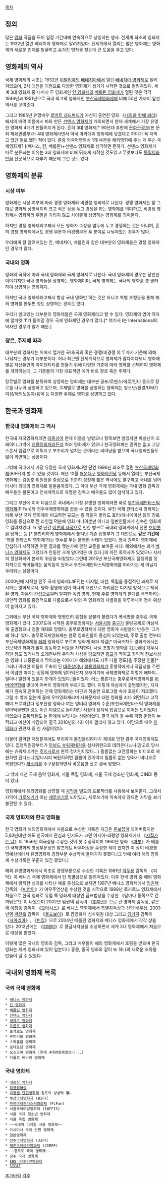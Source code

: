 [[목차]]

== 정의 ==
많은 [[영화]] 작품을 모아 일정 기간내에 연속적으로 상영하는 행사. 전세계 최초의 영화제는 1932년 열린 베네치아 영화제로 알려져있다. 전세계에서 열리는 많은 영화제는 영화계의 새로운 인재를 발굴하고 숨겨진 명작을 찾는데 큰 도움을 주고 있다.

== 영화제의 역사 ==
국제 영화제의 시초는 1932년 [[이탈리아]]의 [[베네치아]]에서 열린 [[베니스 영화제|베네치아 영화제]]로 알려져있으며, 2차 대전을 기점으로 다양한 영화제가 생기기 시작한 것으로 알려져있다. 세계 3대 영화제 중 나머지 두 영화제인 [[칸 영화제]]와 [[베를린 영화제]]가 열린 것은 각각 1946년과 1951년으로 국내 최고의 영화제인 [[부산국제영화제]]에 비해 50년 가까이 앞선 역사를 보여준다.

그리고 1985년 유명배우 [[로버트 레드퍼드]]가 자신이 출연한 영화 《[[내일을 향해 쏴라]]》에서의 배역 이름에서 따와 만든 [[선댄스 영화제]]가 개최되면서 현재 세계에서 가장 유명한 영화제 4개가 만들어지게 된다. 흔히 3대 영화제[* 90년대 후반에 [[문화관광부]](현 문화 체육관광부)가 4대 영화제라면서 미국 아카데미 영화제에 넣겠다고 하다가 욕 처먹고 없던 일로 했던 적이 있다. 꼴랑 외국어영화상 1개 부문을 해외영화에 주는 게 무슨 국제영화제? ](베니스, 칸, 베를린)+선댄스 영화제로 생각하면 편하다. 선댄스 영화제가 따로 분류되는 이유는 3대 영화제에 비해 뒤늦게 시작한 것도있고 무엇보다도 [[독립영화]]만을 전문적으로 다루기 때문에 그런 것도 있다.

== 영화제의 분류 ==
=== 시상 여부 ===
영화제는 시상 여부에 따라 경쟁 영화제와 비경쟁 영화제로 나뉜다. 경쟁 영화제는 말 그대로 영화제 상영작끼리 크고 작은 상을 두고 경쟁을 하는 영화제를 의미하고, 비경쟁 영화제는 영화끼리 우열을 가리지 않고 사이좋게 상영하는 영화제를 의미한다.

하지만 경쟁 영화제라고해서 모든 영화가 수상을 염두에 두고 경쟁하는 것은 아니며, 흔히 경쟁 영화제에서도 경쟁 부문과 비경쟁부문 두 분야로 나눠져있는 경우가 많다.

우리에게 잘 알려져있는 칸, 베네치아, 베를린과 같은 대부분의 영화제들은 경쟁 영화제인 경우가 많다.

=== 국내외 영화 ===
영화의 국적에 따라 국내 영화제와 국제 영화제로 나뉜다. 국내 영화제의 경우는 당연한 이야기지만 국내 영화들을 상영하는 영화제이며, 국제 영화제는 국내외 영화를 총 망라하여 상영하는 영화제다.

하지만 국내 영화제라고해서 항상 국내 영화만 하는 것은 아니고 특별 초청등을 통해 해외 영화를 한두편 정도 상영하는 경우도 있다.

우리가 알고있는 대부분의 영화제들은 국제 영화제라고 할 수 있다. 영화제의 영어 약자에 알파엣 'I'가 들어갈 경우 국제 영화제인 경우가 많다.[* 여기서 I는 International의 약자인 경우가 많기 때문.]

=== 장르, 주제에 따라 ===
대부분의 영화제는 위에서 열거한 국내/국외 혹은 경쟁/비경쟁 이 두가지 기준에 의해 나눠지는 경우가 대부분이다. 허나 최근엔 전세계적으로 영화제가 많다지다보니 영화제별로 자신들만의 아이덴티티를 만들기 위해 다양한 기준에 따라 영화를 선택하여 영화제를 개최하는데, 그 기준들의 가장 대표적인 예가 바로 장르 혹은 주제다.

장르별로 영화를 분류하여 상영하는 영화제는 대부분 공포/로맨스/에로/인디 등으로 장르를 나누어 상영하고 있으며, 주제별로 영화를 상영하는 영화제는 청소년/환경/DMZ/여성/해외노동자/음악 등 다양한 주제로 영화를 상영하고 있다.

== 한국과 영화제 ==
=== 한국내 영화제와 그 역사 ===
한국내 자국영화제라면 [[대종상]]이 한때 이름을 날렸으나 항목보면 알겠지만 박살난지 오래이다.그밖에 [[청룡영화제]]라든지 여러 영화제가 있으나 한국영화제는 권위는 없고 그냥 스폰서 입김으로 이뤄지고 부조리가 넘치는 곳이라는 비아냥을 받으며 국내영화인들도 많이 외면하는 상황이다.

그밖에 국내에서 가장 유명한 국제 영화제라면 단연 1996년 최초로 열린 [[부산국제영화제]](BIFF)라 할 수 있을 것이다. 매년 10월 [[해운대구]] [[영화의전당]] 등에서 열리는 부산국제영화제는 김동호 위원장을 중심으로 꾸준히 성장해 짧은 역사에도 불구하고 국내를 넘어 아시아 최대의 영화제로 발돋움하였다. 그 덕에 부산 국제 영화제에는 국내 영화 감독과 배우들은 물론이고 전세계적으로 유명한 감독과 배우들도 많이 참석하고 있다.

그리고 부산에 이어 다음으로 국내에서 가장 유명한 영화제라면 바로 [[부천국제판타스틱영화제]](PiFan)와 전주국제영화제를 꼽을 수 있을 것이다. 부천 국제 판타스틱 영화제는 비록 부산 국제 영화제와 비교하면 규모는 좀 작을지 몰라도 호러/애니메이션 등의 장르 영화를 중심으로 짠 라인업 덕분에 영화 마니아뿐만 아니라 일반인들에게 친숙한 영화제로 알려져있다. 요 몇 년간 [[어른의 사정]]으로 인한 병크로 국내외 영화계에서 전면 [[보이콧]]을 당하는 등 [* 불합리하게 영화제에서 쫓겨난 기존 집행부가 그 대안으로 '''같은 기간에''' '리얼 판타스틱 영화제'라는 맞수를 두는 불행한 사태가 있었다. 정치 권력이 영화제에 간섭하기 시작하면 어떤 결과를 맺는가에 관한 교훈을 보여준 사태. 해외에서는 과거 [[베니스 영화제]]도 그랬다가 한동안 크게 말아먹은 바 있다.]의 아픈 흑역사가 있었으나 서서히 정상화되어 본래의 위상을 되찾았다.그런데 2015년 부산국제영화제도 집행위를 정치적으로 끼어들려는 움직임이 있어서 부천국제판타스틱영화제를 따라가는 게 아닐지 우려되는 상황이다.

2000년에 시작한 전주 국제 영화제(JIFF)는 디지털, 대안, 독립을 중점적인 과제로 제시하는 영화제로서, 영화 촬영에 있어 하나의 대안으로 자리잡은 디지털 방식으로 제작된 영화, 자본의 간섭으로부터 탈피한 독립 영화, 현재 주류 영화계의 한계를 극복하려는 대안적 영화를 중점적으로 다룸으로서 위의 두 영화제와 차별화을 이루어내어 점차 위상이 높아지고 있다.

그외에는 부산 국제 영화제와 맞짱뜨려 몸집을 섣불리 불렸다가 폭삭망한 충무로 국제 영화제가 있다. 2007도에 시작된 충무로영화제는 [[서울]]시와 [[중구]]가 물량공세로 야심차게 출범했으나 정말 제대로 망했다. 충무로영화제에 대한 영화계 사람들의 반응은 '그거 왜 하냐' 였다. 충무로국제영화제는 원로 영화인들이 중심이 되었는데, 주로 출범 전부터 부산국제영화제를 [[좌파]] 영화제로 부르며 영화계 좌파 척결[* 미국조차도 영화계에서는 진보적인 좌파가 많이 활동하고 비중을 차지한다. 사실 초창기 영화를 [[기득권]]이 개무시하던 점도 있거니와 오래전부터 우익적 사상을 담으려면 [[종교]]가 딱이고 좌익적 진보사상은 영화나 대중문화가 딱이라는 이야기가 해외에서도 자주 나올 정도]을 주장한 인물[* 그러나 이러한 이들이 주축이 된 [[대종상]]이나 [[청룡영화제]]가 흥행작에게나 작품상을 주면서 이념만 따지는 상황에 영화제 말아먹은지 오래이기에 국제영화제로 이렇게 해봐야... 얼마나 발전이 있을지 한계가 있었다.]들이었다. 어느 평론가는 충무로국제영화제를 [[어버이연합]]에 빗대어 어버이 영화제라 부르기도 했다. 이렇게 야심차게 출범했지만, 지자체가 깊숙히 관여하는 관제 영화제라는 비판과 허술한 프로그램 속에 호응이 저조했다. 그럴 수 밖에 없는게 꼴에 우파영화제라며 사회문제에 대한 영화를 죄다 외면하고 고작해야 프로파간다 정부찬양 영화나 여는 엉터리 영화제 수준(부천국제판타스틱 영화제를 말아먹을뻔한 것도 이런 이념으로 들이대던 시장이 정치적 입김으로 끼어든 탓이었다)이었으니 출품작들도 늘 한계에 부딪치는 상황이었다. 결국 해가 갈 수록 파행 운행이 누적되고 예산이 삭감되어 결국 2010년의 4회 이후 열리지 않고 있다. 여담으로 배우 [[이덕화]]가 관련자 중 한 사람이었다. 

더불어 열악한 재정문제에도 무리하게 몸집불리려다가 제대로 망한 광주 국제영화제도 있다. 집행위원장부터가 [[아널드 슈워제네거]]를 심사위원으로 데려온다느니(참고로 당시에는 슈워제네거는 [[주지사]]로서 현역 정치인이었다...) 필름없는 고전영화는 비디오로 복원하면 된다느니(알다시피 복원하려면 필름이 있어야지 필름도 없는 영화가 비디오로 복원한다?) [[개소리]]를 주구장창하면서 비웃음만 샀고 결국 망했다.

그 밖에 제천 국제 음악 영화제, 서울 독립 영화제, 서울 국제 청소년 영화제, CINDI 등이 있다.

영화제에서 해외영화를 상영할 때 [[자막]]을 별도의 프로젝터를 사용해서 보여준다. 그래서 자막이 [[가로쓰기]]가 아닌 [[세로쓰기]]로 되어있고, 세로쓰기에 익숙하지 않으면 자막을 보기 불편할 수 있다.

=== 국제 영화제와 한국 영화들 ===
한국 영화가 해외영화제에서 처음으로 수상한 기록은 지금은 [[듣보잡]]이 되어버렸지만 5,60년대만 해도 한국에서 관심과 인지도가 크던 아시아-태평양 영화제에서 《[[시집가는 날]]》이 1956년 희극상을 수상한 것이 첫 수상작이며 1960년 영화 《[[마부]]》가 베를린 국제영화제 영상부문상인 알프레트 바우어상을 수상한 적이 있지만 이 상이 비경쟁 명예상이라서 유명영화제 경쟁부분 수상작에 들어가지 못했다.(그 밖에 여러 해외 영화제 수상기록은 꾸준히 있긴 했었다.)

해외 유명영화제에서 최초로 경쟁부문으로 수상한 기록은 1981년 [[이두용]] 감독의 《피막》이 베니스 국제 영화제에서 탄 특별상으로 알려져있다. 이후 한국 영화 중 해외 영화제에서 굵직한 성과를 나타난 예를 중심으로 보자면 1987년 베니스 영화제에서 [[임권택]] 감독의 《[[씨받이]]》가 여우주연상을 수상한 것을 시작으로 1989년 로카르노 영화제에서 처음으로 한국 영화로 유럽 쪽 영화제 대상인 금표범상을 수상한 《달마다 동쪽으로 간 까닭은?》이 나왔으며 2002년 임권택 감독이 《[[취화선]]》으로 칸 영화제 감독상, 같은 해 [[이창동]] 감독이 《[[오아시스]]》로 베니스 영화제에서 특별감독상과 신인 배우상, 2003년엔 [[박찬욱]] 감독이 《[[올드보이]]》로 칸영화제 심사위원 대상 그리고 [[김기덕]] 감독이 《[[사마리아]]》, 《[[빈집]]》으로 2004년 베를린 영화제와 베니스 영화제에서 각각 상을 탔다. 2012년에는 《[[피에타]]》로 황금사자상을 수상하면서 세계 3대 영화제에서 처음으로 대상을 받았다.

이렇게 많은 국내외 영화와 감독, 그리고 배우들이 해외 영화제에서 호평을 받으며 한국 영화는 세계 영화사에 있어 일본이나 홍콩, 중국 영화와 같이 또 하나의 새로운 조류를 만들어 낼 수 있었다.

== 국내외 영화제 목록 ==

=== 국외 국제 영화제 ===
 * [[베니스 영화제]]
 * [[칸 영화제]]
 * [[베를린 영화제]]
 * [[선댄스 영화제]]
 * [[세자르 영화제]]
 * [[토론토 영화제]]
 * 로카르노 영화제
 * 몬트리올 영화제
 * 스톡홀름 영화제
 * 로테르담 영화제
 * 모스크바 영화제 (한때 4대영화제였으나...)
 * 카를로 비바리 영화제

=== 국내 영화제 ===
 * [[대종상 영화제]]
 * [[청룡영화상]]
 * [[미쟝센 단편영화제]]-장르의 상상력 展-
 * [[부산국제영화제]] (BIFF)
 * [[부천국제판타스틱영화제]] (PiFan)
 * 서울국제여성영화제 (IWFFIS)
 * 서울 국제 청소년 영화제
 * 서울 독립 영화제
 * ~~시네마 디지털 서울 영화제~~
 * 아시아나 국제 단편 영화제
 * 일본영화제
 * [[전주국제영화제]] (JIFF)
 * [[제천국제음악영화제]] (JIMFF)
 * ~~충무로 국제 영화제~~
 * 광주 국제 영화제
 * [[EBS 국제다큐영화제]]
 * [[SICAF]]

[[추가바람]]
[[각주]]
